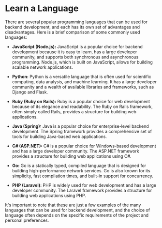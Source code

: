 # Learn a Language

There are several popular programming languages that can be used for backend development, and each has its own set of advantages and disadvantages. Here is a brief comparison of some commonly used languages:

- **JavaScript (Node.js):** JavaScript is a popular choice for backend development because it is easy to learn, has a large developer community, and supports both synchronous and asynchronous programming. Node.js, which is built on JavaScript, allows for building scalable network applications.

- **Python:** Python is a versatile language that is often used for scientific computing, data analysis, and machine learning. It has a large developer community and a wealth of available libraries and frameworks, such as Django and Flask.

- **Ruby (Ruby on Rails):** Ruby is a popular choice for web development because of its elegance and readability. The Ruby on Rails framework, often simply called Rails, provides a structure for building web applications.

- **Java (Spring):** Java is a popular choice for enterprise-level backend development. The Spring framework provides a comprehensive set of tools for building Java-based web applications.

- **C# (ASP.NET):** C# is a popular choice for Windows-based development and has a large developer community. The ASP.NET framework provides a structure for building web applications using C#.

- **Go:** Go is a statically typed, compiled language that is designed for building high-performance network services. Go is also known for its simplicity, fast compilation times, and built-in support for concurrency.

- **PHP (Laravel):** PHP is widely used for web development and has a large developer community. The Laravel framework provides a structure for building web applications using PHP.

It's important to note that these are just a few examples of the many languages that can be used for backend development, and the choice of language often depends on the specific requirements of the project and personal preferences.
